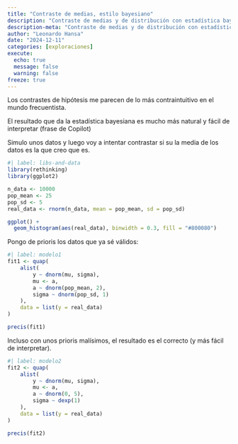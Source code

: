 ```yaml
---
title: "Contraste de medias, estilo bayesiano"
description: "Contraste de medias y de distribución con estadística bayesiana"
description-meta: "Contraste de medias y de distribución con estadística bayesiana"
author: "Leonardo Hansa"
date: "2024-12-11"
categories: [exploraciones]
execute: 
  echo: true
  message: false
  warning: false
freeze: true
---
```


Los contrastes de hipótesis me parecen de lo más contraintuitivo en el mundo frecuentista. 

El resultado que da la estadística bayesiana es mucho más natural y fácil de interpretar (frase de Copilot)


Simulo unos datos y luego voy a intentar contrastar si su la media de los datos es la que creo que es.

```r
#| label: libs-and-data
library(rethinking)
library(ggplot2)

n_data <- 10000
pop_mean <- 25
pop_sd <- 5
real_data <- rnorm(n_data, mean = pop_mean, sd = pop_sd)

ggplot() + 
  geom_histogram(aes(real_data), binwidth = 0.3, fill = "#800080")
```

Pongo de prioris los datos que ya sé válidos:

```r
#| label: modelo1
fit1 <- quap(
    alist(
        y ~ dnorm(mu, sigma), 
        mu <- a, 
        a ~ dnorm(pop_mean, 2), 
        sigma ~ dnorm(pop_sd, 1)
    ),
    data = list(y = real_data)
)

precis(fit1)
```

Incluso con unos prioris malísimos, el resultado es el correcto (y más fácil de interpretar).

```r
#| label: modelo2
fit2 <- quap(
    alist(
        y ~ dnorm(mu, sigma), 
        mu <- a, 
        a ~ dnorm(0, 5), 
        sigma ~ dexp(1)
    ), 
    data = list(y = real_data)
)

precis(fit2)
```